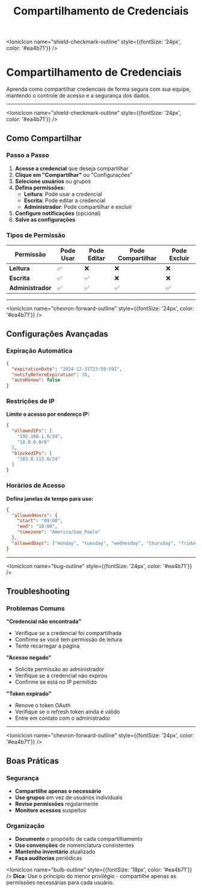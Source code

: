 ﻿---
sidebar_position: 3
title: Compartilhamento de Credenciais
description: Como compartilhar credenciais de forma segura com sua equipe no SUA_SENHA_BANCO_AQUI
keywords: [SUA_SENHA_BANCO_AQUI, credenciais, compartilhamento, equipe, colaboração, segurança]
---

<IonicIcon name="shield-checkmark-outline" style={{fontSize: '24px', color: '#ea4b71'}} />
# Compartilhamento de Credenciais

Aprenda como compartilhar credenciais de forma segura com sua equipe, mantendo o controle de acesso e a segurança dos dados.

---

<IonicIcon name="shield-checkmark-outline" style={{fontSize: '24px', color: '#ea4b71'}} />
## Como Compartilhar

### Passo a Passo

1. **Acesse a credencial** que deseja compartilhar
2. **Clique em "Compartilhar"** ou "Configurações"
3. **Selecione usuários** ou grupos
4. **Defina permissões**:
   - **Leitura**: Pode usar a credencial
   - **Escrita**: Pode editar a credencial
   - **Administrador**: Pode compartilhar e excluir
5. **Configure notificações** (opcional)
6. **Salve as configurações**

### Tipos de Permissão

| Permissão | Pode Usar | Pode Editar | Pode Compartilhar | Pode Excluir |
|-----------|-----------|-------------|-------------------|--------------|
| **Leitura** | ✅ | ❌ | ❌ | ❌ |
| **Escrita** | ✅ | ✅ | ❌ | ❌ |
| **Administrador** | ✅ | ✅ | ✅ | ✅ |

---

<IonicIcon name="chevron-forward-outline" style={{fontSize: '24px', color: '#ea4b71'}} />
## Configurações Avançadas

### Expiração Automática

```json
{
  "expirationDate": "2024-12-31T23:59:59Z",
  "notifyBeforeExpiration": 30,
  "autoRenew": false
}
```

### Restrições de IP

**Limite o acesso por endereço IP:**

```json
{
  "allowedIPs": [
    "192.168.1.0/24",
    "10.0.0.0/8"
  ],
  "blockedIPs": [
    "203.0.113.0/24"
  ]
}
```

### Horários de Acesso

**Defina janelas de tempo para uso:**

```json
{
  "allowedHours": {
    "start": "09:00",
    "end": "18:00",
    "timezone": "America/Sao_Paulo"
  },
  "allowedDays": ["monday", "tuesday", "wednesday", "thursday", "friday"]
}
```

---

<IonicIcon name="bug-outline" style={{fontSize: '24px', color: '#ea4b71'}} />
## Troubleshooting

### Problemas Comuns

**"Credencial não encontrada"**
- Verifique se a credencial foi compartilhada
- Confirme se você tem permissão de leitura
- Tente recarregar a página

**"Acesso negado"**
- Solicite permissão ao administrador
- Verifique se a credencial não expirou
- Confirme se está no IP permitido

**"Token expirado"**
- Renove o token OAuth
- Verifique se o refresh token ainda é válido
- Entre em contato com o administrador

---

<IonicIcon name="chevron-forward-outline" style={{fontSize: '24px', color: '#ea4b71'}} />
## Boas Práticas

### Segurança

- **Compartilhe apenas o necessário**
- **Use grupos** em vez de usuários individuais
- **Revise permissões** regularmente
- **Monitore acessos** suspeitos

### Organização

- **Documente** o propósito de cada compartilhamento
- **Use convenções** de nomenclatura consistentes
- **Mantenha inventário** atualizado
- **Faça auditorias** periódicas

<IonicIcon name="bulb-outline" style={{fontSize: '18px', color: '#ea4b71'}} />
**Dica**: Use o princípio do menor privilégio - compartilhe apenas as permissões necessárias para cada usuário.
